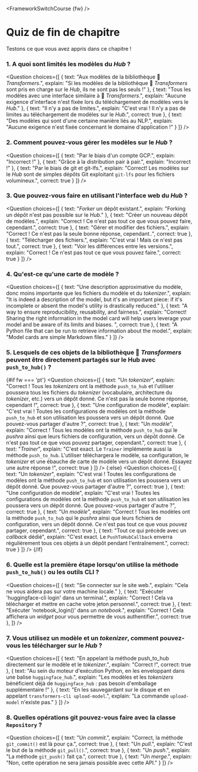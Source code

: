 <FrameworkSwitchCourse {fw} />

<!-- DISABLE-FRONTMATTER-SECTIONS -->

# Quiz de fin de chapitre

Testons ce que vous avez appris dans ce chapitre !
  
### 1. A quoi sont limités les modèles du *Hub* ?

<Question
	choices={[
		{
			text: "Aux modèles de la bibliothèque 🤗 <i>Transformers</i>.",
			explain: "Si les modèles de la bibliothèque 🤗 <i>Transformers</i> sont pris en charge sur le <i>Hub</i>, ils ne sont pas les seuls !"
		},
		{
			text: "Tous les modèles avec une interface similaire à 🤗 <i>Transformers</i>.",
			explain: "Aucune exigence d'interface n'est fixée lors du téléchargement de modèles vers le <i>Hub</i>."
		},
		{
			text: "Il n'y a pas de limites.",
			explain: "C'est vrai ! Il n'y a pas de limites au téléchargement de modèles sur le <i>Hub</i>.",
            correct: true
		},
        {
			text: "Des modèles qui sont d'une certaine manière liés au NLP.",
			explain: "Aucune exigence n'est fixée concernant le domaine d'application !"
		}
	]}
/>

### 2. Comment pouvez-vous gérer les modèles sur le *Hub* ?

<Question
	choices={[
		{
			text: "Par le biais d'un compte GCP.",
			explain: "Incorrect !"
		},
		{
			text: "Grâce à la distribution pair à pair.",
			explain: "Incorrect !"
		},
		{
			text: "Par le biais de git et git-lfs.",
			explain: "Correct! Les modèles sur le <i>Hub</i> sont de simples dépôts Git exploitant <code>git-lfs</code> pour les fichiers volumineux.",
            correct: true
		}
	]}
/>

### 3. Que pouvez-vous faire en utilisant l'interface web du *Hub* ? 

<Question
	choices={[
		{
			text: "<i>Forker</i> un dépôt existant.",
			explain: "Forking un dépôt n'est pas possible sur le <i>Hub</i>."
		},
		{
			text: "Créer un nouveau dépôt de modèles.",
			explain: "Correct ! Ce n'est pas tout ce que vous pouvez faire, cependant.",
            correct: true
		},
		{
			text: "Gérer et modifier des fichiers.",
			explain: "Correct ! Ce n'est pas la seule bonne réponse, cependant..",
            correct: true
		},
        {
			text: "Télécharger des fichiers.",
			explain: "C'est vrai ! Mais ce n'est pas tout.",
            correct: true
		},
        {
			text: "Voir les différences entre les versions.",
			explain: "Correct ! Ce n'est pas tout ce que vous pouvez faire.",
            correct: true
		}
	]}
/>

### 4. Qu'est-ce qu'une carte de modèle ?

<Question
	choices={[
		{
			text: "Une description approximative du modèle, donc moins importante que les fichiers du modèle et du <i>tokenizer</i>.",
			explain: "It is indeed a description of the model, but it's an important piece: if it's incomplete or absent the model's utility is drastically reduced."
		},
		{
			text: "A way to ensure reproducibility, reusability, and fairness.",
			explain: "Correct! Sharing the right information in the model card will help users leverage your model and be aware of its limits and biases. ",
            correct: true
		},
		{
			text: "A Python file that can be run to retrieve information about the model.",
			explain: "Model cards are simple Markdown files."
		}
	]}
/>

### 5. Lesquels de ces objets de la bibliothèque 🤗 *Transformers* peuvent être directement partagés sur le Hub avec `push_to_hub()` ?

{#if fw === 'pt'}
<Question
	choices={[
		{
			text: "Un <i>tokenizer</i>",
			explain: "Correct ! Tous les <i>tokenizers</i> ont la méthode <code>push_to_hub</code> et l'utiliser poussera tous les fichiers du <i>tokenizer</i> (vocabulaire, architecture du <i>tokenizer</i>, etc.) vers un dépôt donné. Ce n'est pas la seule bonne réponse, cependant !",
            correct: true
		},
		{
			text: "Une configuration de modèle",
			explain: "C'est vrai ! Toutes les configurations de modèles ont la méthode <code>push_to_hub</code> et son utilisation les poussera vers un dépôt donné. Que pouvez-vous partager d'autre ?",
            correct: true
		},
		{
			text: "Un <i>modèle</i>",
			explain: "Correct ! Tous les modèles ont la méthode <code>push_to_hub</code> qui le <i>pushra</i> ainsi que leurs fichiers de configuration, vers un dépôt donné. Ce n'est pas tout ce que vous pouvez partager, cependant.",
            correct: true
		},
        {
			text: "<i>Trainer</i>",
			explain: "C'est exact. Le <code>Trainer</code> implémente aussi la méthode <code>push_to_hub</code>. L'utiliser téléchargera le modèle, sa configuration, le <i>tokenizer</i> et une ébauche de carte de modèle vers un dépôt donné. Essayez une autre réponse !",
            correct: true
		}
	]}
/>
{:else}
<Question
	choices={[
		{
			text: "Un <i>tokenizer</i>",
			explain: "C'est vrai ! Toutes les configurations de modèles ont la méthode <code>push_to_hub</code> et son utilisation les poussera vers un dépôt donné. Que pouvez-vous partager d'autre ?",
            correct: true
		},
		{
			text: "Une configuration de modèle",
			explain: "C'est vrai ! Toutes les configurations de modèles ont la méthode <code>push_to_hub</code> et son utilisation les poussera vers un dépôt donné. Que pouvez-vous partager d'autre ?",
            correct: true
		},
		{
			text: "Un <i>modèle</i>",
			explain: "Correct ! Tous les modèles ont la méthode <code>push_to_hub</code> qui le <i>pushra</i> ainsi que leurs fichiers de configuration, vers un dépôt donné. Ce n'est pas tout ce que vous pouvez partager, cependant.",
            correct: true
		},
		{
			text: "Tout ce qui précède avec un <i>callback</i> dédié",
			explain: "C'est exact. Le  <code>PushToHubCallback</code> enverra régulièrement tous ces objets à un dépôt pendant l'entraînement.",
            correct: true
		}
	]}
/>
{/if}

### 6. Quelle est la première étape lorsqu'on utilise la méthode `push_to_hub()` ou les outils CLI ?

<Question
	choices={[
		{
			text: "Se connecter sur le site web.",
			explain: "Cela ne vous aidera pas sur votre machine locale."
		},
		{
			text: "Exécuter 'huggingface-cli login' dans un terminal.",
			explain: "Correct ! Cela va télécharger et mettre en cache votre jeton personnel.",
            correct: true
		},
		{
			text: "Exécuter 'notebook_login()' dans un <i>notebook</i>.",
			explain: "Correct ! Cela affichera un <i>widget</i> pour vous permettre de vous authentifier.",
            correct: true
		},
	]}
/>

### 7. Vous utilisez un modèle et un *tokenizer*, comment pouvez-vous les télécharger sur le *Hub* ?

<Question
	choices={[
		{
			text: "En appelant la méthode push_to_hub directement sur le modèle et le <i>tokenizer</i>.",
			explain: "Correct !",
            correct: true
		},
		{
			text: "Au sein du moteur d'exécution Python, en les enveloppant dans une balise <code>huggingface_hub</code>.",
			explain: "Les modèles et les <i>tokenizers</i> bénéficient déjà de <code>huggingface_hub</code> : pas besoin d'emballage supplémentaire !"
		},
		{
			text: "En les sauvegardant sur le disque et en appelant <code>transformers-cli upload-model</code>.",
			explain: "La commande <code>upload-model</code> n'existe pas."
		}
	]}
/>

### 8. Quelles opérations git pouvez-vous faire avec la classe `Repository` ?

<Question
	choices={[
		{
			text: "Un <i>commit</i>.",
			explain: "Correct, la méthode <code>git_commit()</code> est là pour ça.",
            correct: true
		},
		{
			text: "Un <i>pull</i>.",
			explain: "C'est le but de la méthode <code>git_pull()</code>.",
            correct: true
		},
		{
			text: "Un <i>push</i>.",
			explain: "La méthode <code>git_push()</code> fait ça.",
            correct: true
		},
		{
			text: "Un <i>merge</i>.",
			explain: "Non, cette opération ne sera jamais possible avec cette API."
		}
	]}
/>